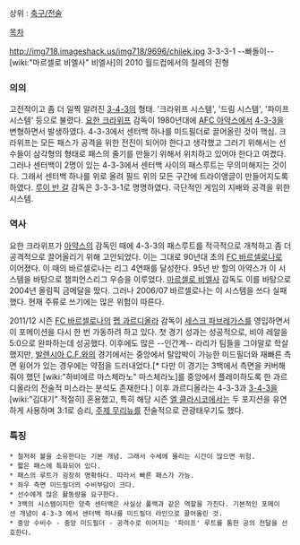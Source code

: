 상위 : [[축구/전술]]

[[목차]]

http://img718.imageshack.us/img718/9696/chilek.jpg
3-3-3-1 --빠돌이-- [wiki:"마르셀로 비엘사" 비엘사]의 2010 월드컵에서의 칠레의 진형

=== 의의 ===

고전적이고 좀 더 일찍 알려진 [[3-4-3]]의 형태. '크라위프 시스템', '드림 시스템', '파이프 시스템' 등으로 불렸다. [[요한 크라위프]] 감독이 1980년대에 [[AFC 아약스]]에서  [[4-3-3]]을 변형하면서 발생하였다. 4-3-3에서 센터백 하나를 미드필더로 끌어올린 것이 핵심. 크라위프는 모든 패스가 공격을 위한 전진이 되어야 한다고 생각했고 그러기 위해서는 선수들이 삼각형의 형태로 패스의 줄기를 만들기 위해서 위치하고 있어야 한다고 여겼다. 그러나 센터백이 2명이 있는 4-3-3에서 센터백 사이의 패스루트는 무의미해지는 것이다. 그래서 센터백 하나를 위로 올려 필드 위의 모든 구간에 트라이앵글이 만들어지도록 하였다. [[루이 반 갈]] 감독은 3-3-3-1로 명명하였다. 극단적인 게임의 지배와 공격을 위한 시스템.

=== 역사 ===

요한 크라위프가 [[아약스]]의 감독인 때에 4-3-3의 패스루트를 적극적으로 개척하고 좀 더 공격적으로 끌어올리기 위해 고안되었다. 이는 그대로 90년대 초의 [[FC 바르셀로나]]로 이어졌다. 이 때의 바르셀로나는 리그 4연패를 달성한다. 95년 반 할의 아약스가 이 시스템을 바탕으로 챔피언스리그 우승을 이루었다. [[마르셀로 비엘사]] 감독도 이를 바탕으로 2004년 올림픽 금메달을 땄다. 그러나 2006/07 바르셀로나는 이 시스템을 쓰다 실패했다. 현재 주류로 쓰기에는 많은 위험이 따른다.

2011/12 시즌 [[FC 바르셀로나]]의 [[펩 과르디올라]] 감독이 [[세스크 파브레가스]]를 영입하면서 이 포메이션을 다시 한 번 가동하려 하고 있다. 첫 경기 성과는 성공적으로, 비야 레알을 5:0으로 완파하는데 성공했다. 이후에도 많은 --인간계-- 라리가 팀들을 그야말로 학살했지만, [[발렌시아 C.F.]]와의 경기에서는 중앙에서 탈압박이 가능한 미드필더와 재빠른 측면 윙어가 있는 경우에는 약점을 드러내었다.[* 다만 이 경기는 3백에서 측면을 커버해줘야 했던 [wiki:"하비에르 마스체라노" 마스체라노]를 중앙에서 플레이하도록 한 과르디올라의 전술적 미스라는 분석도 존재한다.] 이후 과르디올라는 4-3-3과 [[3-4-3]]을 [wiki:"김대기" 적절히] 혼용했고, 특히 해당 시즌 [[엘 클라시코]]에서는 두 포지션을 유연하게 사용하며 3:1로 승리, [[주제 무리뉴]]를 전술적으로 관광태우기도 했다.   

=== 특징 ===

 * 철저히 볼을 소유한다는 기본 개념. 그래서 수세에 몰리는 시간이 많으면 위험.
 * 짧은 패스에 특화되어 있다.
 * 패스의 루트가 굉장히 명확하다. 따라서 빠른 패스가 가능.
 * 좌우 측면 미드필더의 수비부담이 크다.
 * 선수에게 많은 활동량을 요구한다.
 * 3백의 시스템이지만 양측 센터백은 사실상 풀백과 같은 역할을 가진다. 기본적인 포메이션 개념이 4-3-3 에서 센터백 하나를 미드필더 라인으로 끌어올린 것.
 * 중앙 수비수 - 중앙 미드필더 - 공격수로 이어지는 '파이프' 루트를 통한 공의 전달을 선호한다.
